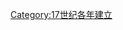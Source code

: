 {{Commons category|1620 establishments}}
{{estcat|162|0|1619|1630}}
[[Category:17世纪各年建立|Category:17世纪各年建立]]
